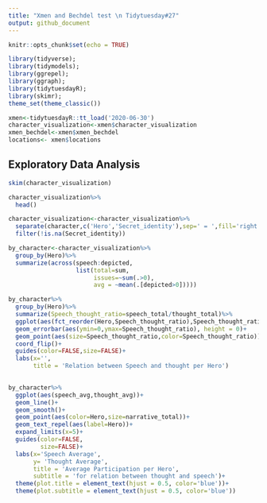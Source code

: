 ```yaml
---
title: "Xmen and Bechdel test \n Tidytuesday#27"
output: github_document
---
```


```r
knitr::opts_chunk$set(echo = TRUE)
```


```r
library(tidyverse);
library(tidymodels);
library(ggrepel);
library(ggraph);
library(tidytuesdayR);
library(skimr);
theme_set(theme_classic())
```


```r
xmen<-tidytuesdayR::tt_load('2020-06-30')
character_visualization<-xmen$character_visualization
xmen_bechdel<-xmen$xmen_bechdel
locations<- xmen$locations
```

## Exploratory Data Analysis

```r
skim(character_visualization)
```

```r
character_visualization%>%
  head()
```


```r
character_visualization<-character_visualization%>%
  separate(character,c('Hero','Secret_identity'),sep=' = ',fill='right')%>%
  filter(!is.na(Secret_identity))

by_character<-character_visualization%>%
  group_by(Hero)%>%
  summarize(across(speech:depicted,
                   list(total=sum,
                        issues=~sum(.>0),
                        avg = ~mean(.[depicted>0]))))  

by_character%>%
  group_by(Hero)%>%
  summarize(Speech_thought_ratio=speech_total/thought_total)%>%
  ggplot(aes(fct_reorder(Hero,Speech_thought_ratio),Speech_thought_ratio))+
  geom_errorbar(aes(ymin=0,ymax=Speech_thought_ratio), height = 0)+
  geom_point(aes(size=Speech_thought_ratio,color=Speech_thought_ratio))+
  coord_flip()+
  guides(color=FALSE,size=FALSE)+
  labs(x='',
       title = 'Relation between Speech and thought per Hero')
  
```



```r
by_character%>%
  ggplot(aes(speech_avg,thought_avg))+
  geom_line()+
  geom_smooth()+
  geom_point(aes(color=Hero,size=narrative_total))+
  geom_text_repel(aes(label=Hero))+
  expand_limits(x=5)+
  guides(color=FALSE, 
         size=FALSE)+
  labs(x='Speech Average',
       y= 'Thought Average',
       title = 'Average Participation per Hero',
       subtitle = 'for relation between thought and speech')+
  theme(plot.title = element_text(hjust = 0.5, color='blue'))+
  theme(plot.subtitle = element_text(hjust = 0.5, color='blue'))
```







